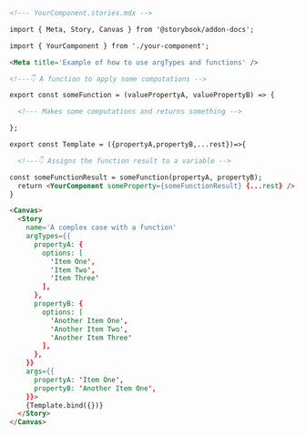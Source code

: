 ```md
<!--- YourComponent.stories.mdx -->

import { Meta, Story, Canvas } from '@storybook/addon-docs';

import { YourComponent } from './your-component';

<Meta title='Example of how to use argTypes and functions' />

<!---👇 A function to apply some computations -->

export const someFunction = (valuePropertyA, valuePropertyB) => {

  <!--- Makes some computations and returns something -->

};

export const Template = ({propertyA,propertyB,...rest})=>{

  <!---👇 Assigns the function result to a variable -->

const someFunctionResult = someFunction(propertyA, propertyB);
  return <YourComponent someProperty={someFunctionResult} {...rest} />;
}

<Canvas>
  <Story
    name='A complex case with a function'
    argTypes={{
      propertyA: {
        options: [
          'Item One',
          'Item Two',
          'Item Three'
        ],
      },
      propertyB: {
        options: [
          'Another Item One',
          'Another Item Two',
          'Another Item Three'
        ],
      },
    }}
    args={{
      propertyA: 'Item One',
      propertyB: 'Another Item One',
    }}>
    {Template.bind({})}
  </Story>
</Canvas>
```
